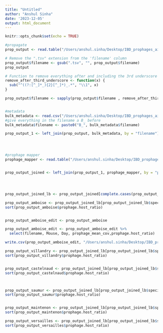 ```yaml
---
title: "Untitled"
author: "Anshul Sinha"
date: '2023-12-05'
output: html_document
---
```


```r
knitr::opts_chunk$set(echo = TRUE)
```



```r
#propagate 
prop_output <- read.table("/Users/anshul.sinha/Desktop/IBD_prophages_aim/omm-12/OMM12_DSS_2.0_10_23/seq_analyses/BULK/propagate_edit/propagate_output/concatenated_prop_output.tsv", header = TRUE, sep = "\t")

# Remove the ".tsv" extension from the 'filename' column
prop_output$filename <- gsub(".tsv", "", prop_output$filename)
prop_output

# Function to remove everything after and including the 3rd underscore
remove_after_third_underscore <- function(x) {
  sub("^((?:[^_]*_){2}[^_]*)_.*", "\\1", x)
}

prop_output$filename <- sapply(prop_output$filename , remove_after_third_underscore)


#metadata
bulk_metadata <- read.csv("/Users/anshul.sinha/Desktop/IBD_prophages_aim/omm-12/OMM12_DSS_2.0_10_23/seq_analyses/BULK/bulk_metadata.csv", header = TRUE)
#give everything in the filename a B_ before 
bulk_metadata$filename <- paste0("B_", bulk_metadata$filename)

prop_output_1 <- left_join(prop_output, bulk_metadata, by = "filename")




#prophage mapper 
prophage_mapper <- read.table("/Users/anshul.sinha/Desktop/IBD_prophages_aim/omm-12/OMM12_DSS_2.0_10_23/seq_analyses/prophages_assemblies/propagate/annotated_prophages_list.txt", header = TRUE, sep= "\t")


prop_output_joined <- left_join(prop_output_1, prophage_mapper, by = "prophage")




prop_output_joined_lb <- prop_output_joined[complete.cases(prop_output_joined$species), ]

prop_output_amboise <- prop_output_joined_lb[prop_output_joined_lb$species == "Amboise",]
sort(prop_output_amboise$prophage.host_ratio)


prop_output_amboise_edit <- prop_output_amboise

prop_output_amboise_edit <- prop_output_amboise_edit %>%
  select(filename, Mouse, Day, prophage_mean_cov,prophage.host_ratio)

write.csv(prop_output_amboise_edit, "/Users/anshul.sinha/Desktop/IBD_prophages_aim/omm-12/OMM12_DSS_2.0_10_23/seq_analyses/BULK/propagate_edit/amboise/prop_output_amboise.csv")

prop_output_villandry <- prop_output_joined_lb[prop_output_joined_lb$species == "Villandry",]
sort(prop_output_villandry$prophage.host_ratio)


prop_output_castelnaud <- prop_output_joined_lb[prop_output_joined_lb$species == "Castelnaud",]
sort(prop_output_castelnaud$prophage.host_ratio)



prop_output_saumur <- prop_output_joined_lb[prop_output_joined_lb$species == "Saumur",]
sort(prop_output_saumur$prophage.host_ratio)


prop_output_maintenon <- prop_output_joined_lb[prop_output_joined_lb$species == "Maintenon",]
sort(prop_output_maintenon$prophage.host_ratio)

prop_output_versailles <- prop_output_joined_lb[prop_output_joined_lb$species == "Versailles",]
sort(prop_output_versailles$prophage.host_ratio)


```

```r



```

